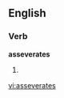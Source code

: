 
==English==

===Verb===
'''asseverates'''

# {{third-person singular of|[[asseverate]]}}

[[vi:asseverates]]